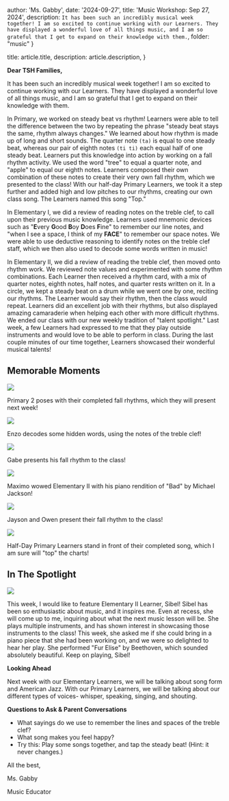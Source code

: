 
  author: 'Ms. Gabby',
  date: '2024-09-27',
  title: 'Music Workshop: Sep 27, 2024',
  description:
    `It has been such an incredibly musical week together! I am so excited to continue working with our Learners. They have displayed a wonderful love of all things music, and I am so grateful that I get to expand on their knowledge with them.`,
    folder: "music"
}

  title: article.title,
  description: article.description,
}


**Dear TSH Families,**

It has been such an incredibly musical week together! I am so excited to continue working with our Learners. They have displayed a wonderful love of all things music, and I am so grateful that I get to expand on their knowledge with them.

In Primary, we worked on steady beat vs rhythm! Learners were able to tell the difference between the two by repeating the phrase "steady beat stays the same, rhythm always changes." We learned about how rhythm is made up of long and short sounds. The quarter note `(ta)` is equal to one steady beat, whereas our pair of eighth notes `(ti ti)` each equal half of one steady beat. Learners put this knowledge into action by working on a fall rhythm activity. We used the word "tree" to equal a quarter note, and "apple" to equal our eighth notes. Learners composed their own combination of these notes to create their very own fall rhythm, which we presented to the class! With our half-day Primary Learners, we took it a step further and added high and low pitches to our rhythms, creating our own class song. The Learners named this song "Top."

In Elementary I, we did a review of reading notes on the treble clef, to call upon their previous music knowledge. Learners used mnemonic devices such as "**E**very **G**ood **B**oy **D**oes **F**ine" to remember our line notes, and "when I see a space, I think of my **FACE**" to remember our space notes. We were able to use deductive reasoning to identify notes on the treble clef staff, which we then also used to decode some words written in music!

In Elementary II, we did a review of reading the treble clef, then moved onto rhythm work. We reviewed note values and experimented with some rhythm combinations. Each Learner then received a rhythm card, with a mix of quarter notes, eighth notes, half notes, and quarter rests written on it. In a circle, we kept a steady beat on a drum while we went one by one, reciting our rhythms. The Learner would say their rhythm, then the class would repeat. Learners did an excellent job with their rhythms, but also displayed amazing camaraderie when helping each other with more difficult rhythms. We ended our class with our new weekly tradition of "talent spotlight." Last week, a few Learners had expressed to me that they play outside instruments and would love to be able to perform in class. During the last couple minutes of our time together, Learners showcased their wonderful musical talents!


## Memorable Moments

<Image src={img1} />

Primary 2 poses with their completed fall rhythms, which they will present next week!

<Image src={img2} />

Enzo decodes some hidden words, using the notes of the treble clef!

<Image src={img3} />

Gabe presents his fall rhythm to the class!

<Image src={img4} />

Maximo wowed Elementary II with his piano rendition of "Bad" by Michael Jackson!

<Image src={img5} />

Jayson and Owen present their fall rhythm to the class!

<Image src={img6} />

Half-Day Primary Learners stand in front of their completed song, which I am sure will "top" the charts!

## In The Spotlight

<Image src={img7} />

This week, I would like to feature Elementary II Learner, Sibel! Sibel has been so enthusiastic about music, and it inspires me. Even at recess, she will come up to me, inquiring about what the next music lesson will be. She plays multiple instruments, and has shown interest in showcasing those instruments to the class! This week, she asked me if she could bring in a piano piece that she had been working on, and we were so delighted to hear her play. She performed "Fur Elise" by Beethoven, which sounded absolutely beautiful. Keep on playing, Sibel!

**Looking Ahead**

Next week with our Elementary Learners, we will be talking about song form and American Jazz. With our Primary Learners, we will be talking about our different types of voices- whisper, speaking, singing, and shouting.

**Questions to Ask & Parent Conversations**

-   What sayings do we use to remember the lines and spaces of the treble clef?
-   What song makes you feel happy?
-   Try this: Play some songs together, and tap the steady beat! (Hint: it never changes.)

All the best,

Ms. Gabby

Music Educator

